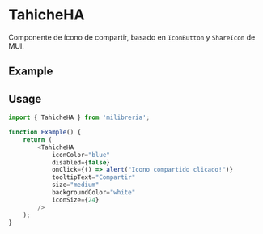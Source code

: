 
<Meta title="TahicheHA" of={TahicheHAStory} />

# TahicheHA
Componente de ícono de compartir, basado en `IconButton` y `ShareIcon` de MUI.

## Example

<Canvas>
    <TahicheHAStory.Default />
</Canvas>

## Usage

```ts
import { TahicheHA } from 'milibreria';

function Example() {
    return (
        <TahicheHA
            iconColor="blue"
            disabled={false}
            onClick={() => alert("Icono compartido clicado!")}
            tooltipText="Compartir"
            size="medium"
            backgroundColor="white"
            iconSize={24}
        />
    );
}
